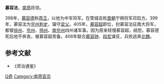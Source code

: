 '''慕容法'''，[[南燕_(十六國)|南燕]]将领。

398年，[[慕容德|慕容德]]称[[燕王|燕王]]，以他为中军将军。在管城击败[[晋朝|晋朝]]宁朔将军邓启方。399年，慕容法为[[兖州|兖州]][[刺史|刺史]]，镇守[[梁父|梁父]]。405年，[[慕容超|慕容超]]即位，封慕容法征南大将军，都督[[徐州|徐州]]、[[兖州|兖州]]、[[扬州|扬州]]、[[南兖州|南兖州]]四州诸军事。因为原来轻慢慕容超，结怨，慕容德死后他不奔丧，被慕容超责备。406年联合[[慕容钟|慕容钟]]、[[段宏|段宏]]谋反，兵败逃奔[[北魏|北魏]]。

== 参考文献 ==
*《资治通鉴》

{{DEFAULTSORT:M慕容}}
[[Category:慕容姓|Q奇]]
[[Category:南燕官员|Category:南燕官员]]
